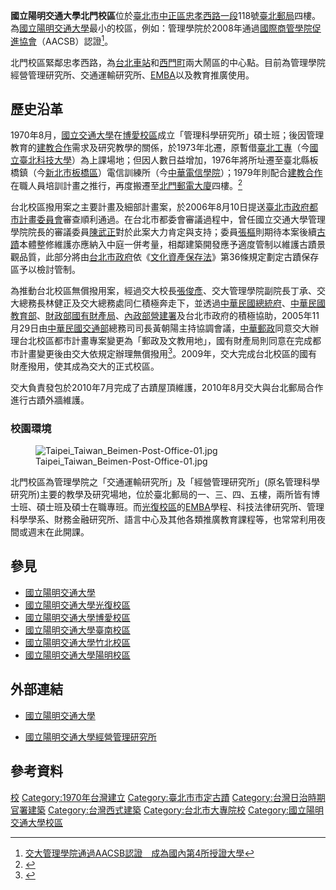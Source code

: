 {{Infobox University Campus
 |大学名称 = 國立陽明交通大學
 |校区 = 北門校區
 |标题色 = #234E9A
 |图片 = NYCU Taipei Beimen Campus main entrance 20210926.jpg
 |图片尺寸 = 200px
 |图片名称 = 國立陽明交通大學北門校區大門
 |通称 =
 |俗称 =
 |又名 =
 |建立时间 = 1979年
 |停用时间 = 
 |地址 = [[臺北市|臺北市]][[中正區_(臺北市)|中正區]][[忠孝西路_(臺北市)|忠孝西路一段]]118號[[臺北郵局|臺北郵局]]4樓
 |面积 = 0.39公頃
 |类型 = 
 |用途 = 
 |包含学院 = 管理學院經營管理研究所、交通運輸研究所
 |教师 =
 |学生 =
 |著名建筑 =
 |设计 = 
 |保护单位 = 
 |原址 = 
 |邮编 = 
 |交通 = 
 |网站 =
 |附注 = 
 |地图 = 
 |地图尺寸 = 
 |地图名称 = 
}}
{{國立陽明交通大學校區}}

'''國立陽明交通大學北門校區'''位於[[臺北市|臺北市]][[中正區_(臺北市)|中正區]][[忠孝西路_(臺北市)|忠孝西路一段]]118號[[臺北郵局|臺北郵局]]四樓。為[[國立陽明交通大學|國立陽明交通大學]]最小的校區，例如：管理學院於2008年通過[[國際商管學院促進協會|國際商管學院促進協會]]（AACSB）認證<ref>[http://www.nownews.com/2007/11/21/545-2190462.htm 交大管理學院通過AACSB認證　成為國內第4所授證大學]</ref>。

北門校區緊鄰忠孝西路，為[[台北車站|台北車站]]和[[西門町|西門町]]兩大鬧區的中心點。目前為管理學院經營管理研究所、交通運輸研究所、[[EMBA|EMBA]]以及教育推廣使用。

== 歷史沿革 ==
1970年8月，[[國立交通大學|國立交通大學]]在[[國立陽明交通大學博愛校區|博愛校區]]成立「管理科學研究所」碩士班；後因管理教育的[[建教合作|建教合作]]需求及研究教學的關係，於1973年北遷，原暫借[[臺北工專|臺北工專]]（今[[國立臺北科技大學|國立臺北科技大學]]）為上課場地；但因人數日益增加，1976年將所址遷至臺北縣板橋鎮（今[[新北市|新北市]][[板橋區_(台灣)|板橋區]]）電信訓練所（今[[中華電信|中華電信學院]]）；1979年則配合[[建教合作|建教合作]]在職人員培訓計畫之推行，再度搬遷至[[臺北郵局|北門郵電大廈]]四樓。<ref>{{Cite web |url=http://web2.cc.nctu.edu.tw/~ibm/intro.html |title=系所沿革 |accessdate=2011-02-18 |archive-date=2011-09-03 |archive-url=https://web.archive.org/web/20110903214849/http://web2.cc.nctu.edu.tw/~ibm/intro.html |dead-url=no }}</ref>

台北校區撥用案之主要計畫及細部計畫案，於2006年8月10日提送[[臺北市政府都市計畫委員會|臺北市政府都市計畫委員會]]審查順利通過。在台北市都委會審議過程中，曾任國立交通大學管理學院院長的審議委員[[陳武正|陳武正]]對於此案大力肯定與支持；委員[[張樞|張樞]]則期待本案後續[[古蹟|古蹟]]本體整修維護亦應納入中庭一併考量，相鄰建築開發應予適度管制以維護古蹟景觀品質，此部分將由[[台北市政府|台北市政府]]依《[[文化資產保存法|文化資產保存法]]》第36條規定劃定古蹟保存區予以檢討管制。

為推動台北校區無償撥用案，經過交大校長[[張俊彥|張俊彥]]、交大管理學院副院長丁承、交大總務長林健正及交大總務處同仁積極奔走下，並透過[[中華民國總統府|中華民國總統府]]、[[中華民國教育部|中華民國教育部]]、[[財政部國有財產局|財政部國有財產局]]、[[內政部營建署|內政部營建署]]及台北市政府的積極協助，2005年11月29日由[[中華民國交通部|中華民國交通部]]總務司司長黃朝陽主持協調會議，[[中華郵政|中華郵政]]同意交大辦理台北校區都市計畫專案變更為「郵政及文教用地」，國有財產局則同意在完成都市計畫變更後由交大依規定辦理無償撥用<ref>{{Cite web |url=http://www.ga.nctu.edu.tw/epaper/html/epaper_34.htm |title=恭賀台北校區都市計畫變更審議過關，為本校台北校區發展劃下新的里程碑 |accessdate=2011-02-19 |archive-date=2014-12-18 |archive-url=https://web.archive.org/web/20141218111536/http://www.ga.nctu.edu.tw/epaper/html/epaper_34.htm |dead-url=no }}</ref>。2009年，交大完成台北校區的國有財產撥用，使其成為交大的正式校區。

交大負責發包於2010年7月完成了古蹟屋頂維護，2010年8月交大與台北郵局合作進行古蹟外牆維護。

=== 校園環境 ===
[[File:Taipei_Taiwan_Beimen-Post-Office-01.jpg|thumb]]

北門校區為管理學院之「交通運輸研究所」及「經營管理研究所」(原名管理科學研究所)主要的教學及研究場地，位於臺北郵局的一、三、四、五樓，兩所皆有博士班、碩士班及碩士在職專班。而[[國立陽明交通大學光復校區|光復校區]]的[[EMBA|EMBA]]學程、科技法律研究所、管理科學學系、財務金融研究所、語言中心及其他各類推廣教育課程等，也常常利用夜間或週末在此開課。

== 參見 ==
*[[國立陽明交通大學|國立陽明交通大學]]
*[[國立陽明交通大學光復校區|國立陽明交通大學光復校區]]
*[[國立陽明交通大學博愛校區|國立陽明交通大學博愛校區]]
*[[國立陽明交通大學臺南校區|國立陽明交通大學臺南校區]]
*[[國立陽明交通大學竹北校區|國立陽明交通大學竹北校區]]
*[[國立陽明交通大學陽明校區|國立陽明交通大學陽明校區]]

== 外部連結 ==
*[http://www.nycu.edu.tw 國立陽明交通大學]{{Wayback|url=http://www.nctu.edu.tw/ |date=20091019101457 }}

*[http://web2.cc.nctu.edu.tw/~ibm 國立陽明交通大學經營管理研究所] {{Wayback|url=http://web2.cc.nctu.edu.tw/~ibm |date=20110910134848 }}

== 參考資料 ==
{{reflist}}
{{Portal bar|臺灣|臺北|教育|大學}}

{{國立陽明交通大學}}

[[Category:中正區學校_(臺北市)|校]]
[[Category:1970年台灣建立|Category:1970年台灣建立]]
[[Category:臺北市市定古蹟|Category:臺北市市定古蹟]]
[[Category:台灣日治時期官署建築|Category:台灣日治時期官署建築]]
[[Category:台灣西式建築|Category:台灣西式建築]]
[[Category:台北市大專院校|Category:台北市大專院校]]
[[Category:國立陽明交通大學校區|Category:國立陽明交通大學校區]]